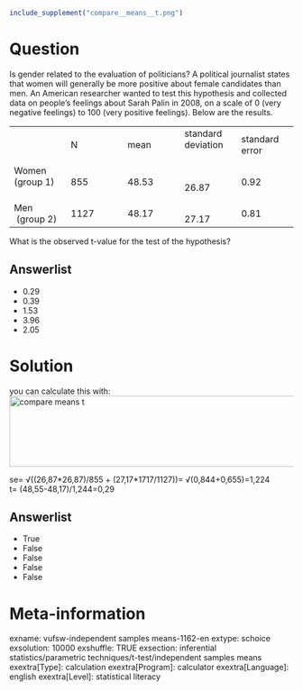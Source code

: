 ```{r, echo = FALSE, results = "hide"}
include_supplement("compare__means__t.png")
```

Question
========
Is gender related to the evaluation of politicians? A political
journalist states that women will generally be more positive about
female candidates than men. An American researcher wanted to test this
hypothesis and collected data on people's feelings about Sarah Palin in
2008, on a scale of 0 (very negative feelings) to 100 (very positive
feelings). Below are the results.  
  
  

<table>
<colgroup>
<col style="width: 20%" />
<col style="width: 20%" />
<col style="width: 20%" />
<col style="width: 20%" />
<col style="width: 20%" />
</colgroup>
<tbody>
<tr class="odd">
<td><br />
</td>
<td class="tvcss_2">N             </td>
<td class="tvcss_3 tvcss_2">mean</td>
<td class="tvcss_4 tvcss_2">standard deviation         </td>
<td class="tvcss_2">standard error</td>
</tr>
<tr class="even">
<td>Women (group 1)          </td>
<td>855</td>
<td class="tvcss_3">48.53</td>
<td class="tvcss_4">          26.87</td>
<td>0.92</td>
</tr>
<tr class="odd">
<td>Men  (group 2)</td>
<td>1127</td>
<td class="tvcss_3">48.17</td>
<td class="tvcss_4">          27.17</td>
<td>0.81</td>
</tr>
</tbody>
</table>

  
  
What is the observed t-value for the test of the hypothesis?

Answerlist
----------
* 0.29
* 0.39
* 1.53
* 3.96
* 2.05

Solution
========





you can calculate this with:  
<img src="compare__means__t.png" class="fr-fic fr-dii tvcss_7 tvcss_8"
width="550" height="126" alt="compare means t" />  
  
  
se= √((26,87\*26,87)/855 + (27,17\*1717/1127))= √(0,844+0,655)=1,224  
t= (48,55-48,17)/1,244=0,29

Answerlist
----------
* True
* False
* False
* False
* False

Meta-information
================
exname: vufsw-independent samples means-1162-en
extype: schoice
exsolution: 10000
exshuffle: TRUE
exsection: inferential statistics/parametric techniques/t-test/independent samples means
exextra[Type]: calculation
exextra[Program]: calculator
exextra[Language]: english
exextra[Level]: statistical literacy

